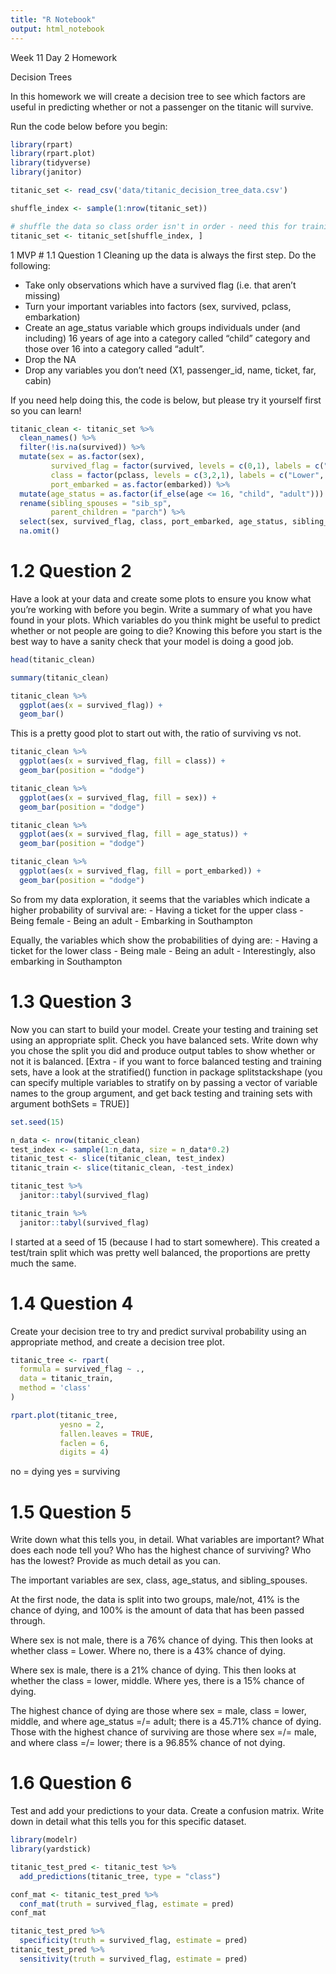 ```yaml
---
title: "R Notebook"
output: html_notebook
---
```


Week 11 Day 2 Homework

Decision Trees

In this homework we will create a decision tree to see which factors are useful in predicting whether or not a passenger on the titanic will survive.

Run the code below before you begin:
```r
library(rpart)
library(rpart.plot)
library(tidyverse)
library(janitor)

titanic_set <- read_csv('data/titanic_decision_tree_data.csv')

shuffle_index <- sample(1:nrow(titanic_set))

# shuffle the data so class order isn't in order - need this for training/testing split later on 
titanic_set <- titanic_set[shuffle_index, ]
```

1 MVP
# 1.1 Question 1
Cleaning up the data is always the first step. Do the following:

- Take only observations which have a survived flag (i.e. that aren’t missing)
- Turn your important variables into factors (sex, survived, pclass, embarkation)
- Create an age_status variable which groups individuals under (and including) 16 years of age into a category called “child” category and those over 16 into a category called “adult”.
- Drop the NA
- Drop any variables you don’t need (X1, passenger_id, name, ticket, far, cabin)

If you need help doing this, the code is below, but please try it yourself first so you can learn!

```r
titanic_clean <- titanic_set %>%
  clean_names() %>%
  filter(!is.na(survived)) %>%
  mutate(sex = as.factor(sex),
         survived_flag = factor(survived, levels = c(0,1), labels = c("No", "Yes")),
         class = factor(pclass, levels = c(3,2,1), labels = c("Lower", "Middle", "Upper")),
         port_embarked = as.factor(embarked)) %>%
  mutate(age_status = as.factor(if_else(age <= 16, "child", "adult"))) %>%
  rename(sibling_spouses = "sib_sp",
         parent_children = "parch") %>%
  select(sex, survived_flag, class, port_embarked, age_status, sibling_spouses, parent_children) %>%
  na.omit()

```


# 1.2 Question 2
Have a look at your data and create some plots to ensure you know what you’re working with before you begin. Write a summary of what you have found in your plots. Which variables do you think might be useful to predict whether or not people are going to die? Knowing this before you start is the best way to have a sanity check that your model is doing a good job.

```r
head(titanic_clean)
```

```r
summary(titanic_clean)
```

```r
titanic_clean %>%
  ggplot(aes(x = survived_flag)) +
  geom_bar()
```
This is a pretty good plot to start out with, the ratio of surviving vs not. 

```r
titanic_clean %>%
  ggplot(aes(x = survived_flag, fill = class)) +
  geom_bar(position = "dodge")
```

```r
titanic_clean %>%
  ggplot(aes(x = survived_flag, fill = sex)) +
  geom_bar(position = "dodge")
```

```r
titanic_clean %>%
  ggplot(aes(x = survived_flag, fill = age_status)) +
  geom_bar(position = "dodge")
```

```r
titanic_clean %>%
  ggplot(aes(x = survived_flag, fill = port_embarked)) +
  geom_bar(position = "dodge")
```

So from my data exploration, it seems that the variables which indicate a higher probability of survival are:
- Having a ticket for the upper class
- Being female
- Being an adult
- Embarking in Southampton

Equally, the variables which show the probabilities of dying are:
- Having a ticket for the lower class
- Being male
- Being an adult
- Interestingly, also embarking in Southampton

# 1.3 Question 3
Now you can start to build your model. Create your testing and training set using an appropriate split. Check you have balanced sets. Write down why you chose the split you did and produce output tables to show whether or not it is balanced.
[Extra - if you want to force balanced testing and training sets, have a look at the stratified() function in package splitstackshape (you can specify multiple variables to stratify on by passing a vector of variable names to the group argument, and get back testing and training sets with argument bothSets = TRUE)]


```r
set.seed(15)

n_data <- nrow(titanic_clean)
test_index <- sample(1:n_data, size = n_data*0.2)
titanic_test <- slice(titanic_clean, test_index)
titanic_train <- slice(titanic_clean, -test_index)
```

```r
titanic_test %>%
  janitor::tabyl(survived_flag)
```

```r
titanic_train %>%
  janitor::tabyl(survived_flag)
```
I started at a seed of 15 (because I had to start somewhere). This created a test/train split which was pretty well balanced, the proportions are pretty much the same.



# 1.4 Question 4
Create your decision tree to try and predict survival probability using an appropriate method, and create a decision tree plot.

```r
titanic_tree <- rpart(
  formula = survived_flag ~ .,
  data = titanic_train,
  method = 'class'
)

rpart.plot(titanic_tree,
           yesno = 2,
           fallen.leaves = TRUE,
           faclen = 6,
           digits = 4)
```

no = dying
yes = surviving

# 1.5 Question 5
Write down what this tells you, in detail. What variables are important? What does each node tell you? Who has the highest chance of surviving? Who has the lowest? Provide as much detail as you can.

The important variables are sex, class, age_status, and sibling_spouses. 

At the first node, the data is split into two groups, male/not, 41% is the chance of dying, and 100% is the amount of data that has been passed through.

Where sex is not male, there is a 76% chance of dying. This then looks at whether class = Lower. Where no, there is a 43% chance of dying.

Where sex is male, there is a 21% chance of dying. This then looks at whether the class = lower, middle. Where yes, there is a 15% chance of dying. 

The highest chance of dying are those where sex = male, class = lower, middle, and where age_status =/= adult; there is a 45.71% chance of dying.
Those with the highest chance of surviving are those where sex =/= male, and where class =/= lower; there is a 96.85% chance of not dying. 


# 1.6 Question 6
Test and add your predictions to your data. Create a confusion matrix. Write down in detail what this tells you for this specific dataset.

```r
library(modelr)
library(yardstick)

titanic_test_pred <- titanic_test %>%
  add_predictions(titanic_tree, type = "class")

conf_mat <- titanic_test_pred %>%
  conf_mat(truth = survived_flag, estimate = pred)
conf_mat

titanic_test_pred %>%
  specificity(truth = survived_flag, estimate = pred)
titanic_test_pred %>%
  sensitivity(truth = survived_flag, estimate = pred)
```


